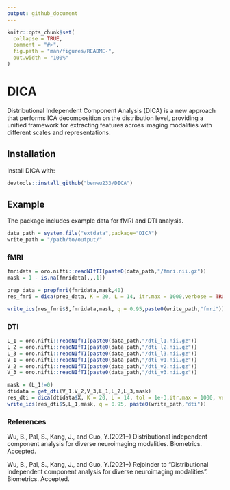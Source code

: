 ```yaml
---
output: github_document
---
```


<!-- README.md is generated from README.Rmd. Please edit that file -->

```r
knitr::opts_chunk$set(
  collapse = TRUE,
  comment = "#>",
  fig.path = "man/figures/README-",
  out.width = "100%"
)
```

# DICA

<!-- badges: start -->
<!-- badges: end -->

Distributional Independent Component Analysis (DICA) is a new approach that performs ICA decomposition on the distribution level, providing a unified framework for extracting features across imaging modalities with different scales and representations. 

## Installation

Install DICA with:

``` r
devtools::install_github("benwu233/DICA")
```

## Example

The package includes example data for fMRI and DTI analysis.

``` r
data_path = system.file("extdata",package="DICA") 
write_path = "/path/to/output/"
```

### fMRI

``` r
fmridata = oro.nifti::readNIfTI(paste0(data_path,"/fmri.nii.gz")) 
mask = 1 - is.na(fmridata[,,,1])

prep_data = prepfmri(fmridata,mask,40)
res_fmri = dica(prep_data, K = 20, L = 14, itr.max = 1000,verbose = TRUE)

write_ics(res_fmri$S,fmridata,mask, q = 0.95,paste0(write_path,"fmri"))
```

### DTI
``` r
L_1 = oro.nifti::readNIfTI(paste0(data_path,"/dti_l1.nii.gz"))
L_2 = oro.nifti::readNIfTI(paste0(data_path,"/dti_l2.nii.gz"))
L_3 = oro.nifti::readNIfTI(paste0(data_path,"/dti_l3.nii.gz"))
V_1 = oro.nifti::readNIfTI(paste0(data_path,"/dti_v1.nii.gz"))
V_2 = oro.nifti::readNIfTI(paste0(data_path,"/dti_v2.nii.gz"))
V_3 = oro.nifti::readNIfTI(paste0(data_path,"/dti_v3.nii.gz"))

mask = (L_1!=0)
dtidata = get_dti(V_1,V_2,V_3,L_1,L_2,L_3,mask)
res_dti = dica(dtidata$X, K = 20, L = 14, tol = 1e-3,itr.max = 1000, verbose = TRUE)
write_ics(res_dti$S,L_1,mask, q = 0.95, paste0(write_path,"dti"))
```

### References

Wu, B., Pal, S., Kang, J., and Guo, Y.(2021+) Distributional independent component analysis for diverse neuroimaging modalities. Biometrics. Accepted.

Wu, B., Pal, S., Kang, J., and Guo, Y.(2021+) Rejoinder to "Distributional independent component analysis for diverse neuroimaging modalities". Biometrics. Accepted.

